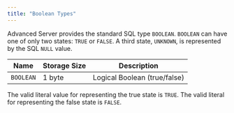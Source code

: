 ```yaml
---
title: "Boolean Types"
---
```


<div id="boolean_type" class="registered_link"></div>

Advanced Server provides the standard SQL type `BOOLEAN`. `BOOLEAN` can have one of only two states: `TRUE` or `FALSE`. A third state, `UNKNOWN`, is represented by the SQL `NULL` value.

| Name      | Storage Size | Description                  |
| --------- | ------------ | ---------------------------- |
| `BOOLEAN` | 1 byte       | Logical Boolean (true/false) |

The valid literal value for representing the true state is `TRUE`. The valid literal for representing the false state is `FALSE`.
